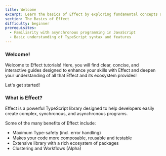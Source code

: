 ```yaml
---
title: Welcome
excerpt: Learn the basics of Effect by exploring fundamental concepts and core data types.
section: The Basics of Effect
difficulty: beginner
prerequisites:
  - Familiarity with asynchronous programming in JavaScript
  - Basic understanding of TypeScript syntax and features
---
```


### Welcome!

Welcome to Effect tutorials! Here, you will find clear, concise, and interactive
guides designed to enhance your skills with Effect and deepen your understanding
of all that Effect and its ecosystem provides!

Let's get started!

### What is Effect?

Effect is a powerful TypeScript library designed to help developers easily
create complex, synchronous, and asynchronous programs.

Some of the many benefits of Effect include:

- Maximum Type-safety (incl. error handling)
- Makes your code more composable, reusable and testable
- Extensive library with a rich ecosystem of packages
- Clustering and Workflows (Alpha)
